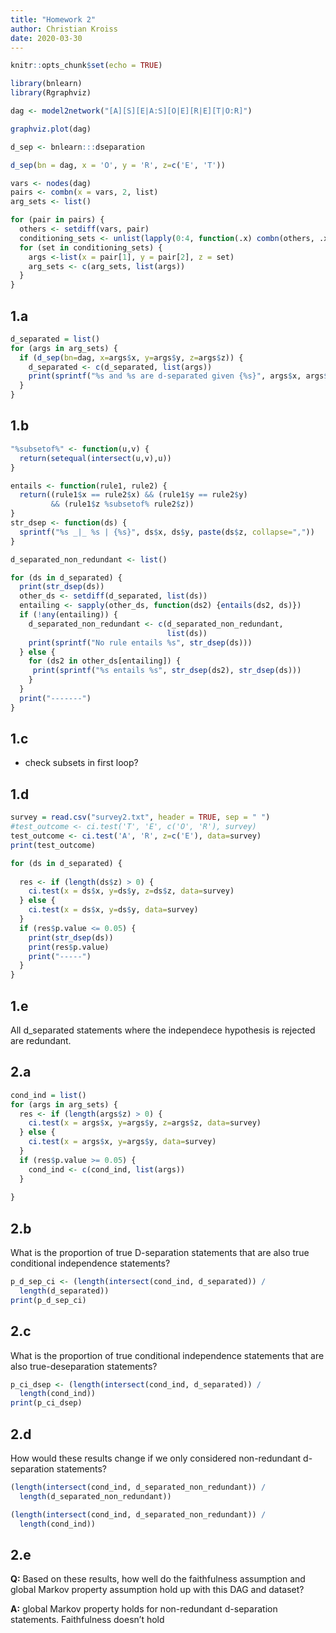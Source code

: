 ```yaml
---
title: "Homework 2"
author: Christian Kroiss
date: 2020-03-30
---
```


```r
knitr::opts_chunk$set(echo = TRUE)

library(bnlearn)
library(Rgraphviz)
```



```r
dag <- model2network("[A][S][E|A:S][O|E][R|E][T|O:R]")
```

```r
graphviz.plot(dag)
```

```r
d_sep <- bnlearn:::dseparation

d_sep(bn = dag, x = 'O', y = 'R', z=c('E', 'T'))
```

```r
vars <- nodes(dag)
pairs <- combn(x = vars, 2, list)
arg_sets <- list()

for (pair in pairs) {
  others <- setdiff(vars, pair)
  conditioning_sets <- unlist(lapply(0:4, function(.x) combn(others, .x, list)), recursive = F)
  for (set in conditioning_sets) {
    args <-list(x = pair[1], y = pair[2], z = set)
    arg_sets <- c(arg_sets, list(args))
  }
}
```

## 1.a

```r
d_separated = list()
for (args in arg_sets) {
  if (d_sep(bn=dag, x=args$x, y=args$y, z=args$z)) {
    d_separated <- c(d_separated, list(args))
    print(sprintf("%s and %s are d-separated given {%s}", args$x, args$y, paste(args$z, collapse=",")))
  }
}
```

## 1.b

```r
"%subsetof%" <- function(u,v) {
  return(setequal(intersect(u,v),u))
}

entails <- function(rule1, rule2) {
  return((rule1$x == rule2$x) && (rule1$y == rule2$y)
         && (rule1$z %subsetof% rule2$z))
}
str_dsep <- function(ds) {
  sprintf("%s _|_ %s | {%s}", ds$x, ds$y, paste(ds$z, collapse=","))
}
```

```r
d_separated_non_redundant <- list()

for (ds in d_separated) {
  print(str_dsep(ds))
  other_ds <- setdiff(d_separated, list(ds))
  entailing <- sapply(other_ds, function(ds2) {entails(ds2, ds)})
  if (!any(entailing)) {
    d_separated_non_redundant <- c(d_separated_non_redundant,
                                   list(ds))
    print(sprintf("No rule entails %s", str_dsep(ds)))
  } else {
    for (ds2 in other_ds[entailing]) {
     print(sprintf("%s entails %s", str_dsep(ds2), str_dsep(ds)))
    }
  }
  print("-------")
}
```

## 1.c

- check subsets in first loop?

## 1.d
```r
survey = read.csv("survey2.txt", header = TRUE, sep = " ")
#test_outcome <- ci.test('T', 'E', c('O', 'R'), survey)
test_outcome <- ci.test('A', 'R', z=c('E'), data=survey)
print(test_outcome)
```
```r
for (ds in d_separated) {
 
  res <- if (length(ds$z) > 0) {
    ci.test(x = ds$x, y=ds$y, z=ds$z, data=survey)
  } else {
    ci.test(x = ds$x, y=ds$y, data=survey)
  }
  if (res$p.value <= 0.05) {
    print(str_dsep(ds))
    print(res$p.value)
    print("-----")
  }
}
```

## 1.e

All d_separated statements where the independece hypothesis is rejected are redundant.


## 2.a

```r
cond_ind = list()
for (args in arg_sets) {
  res <- if (length(args$z) > 0) {
    ci.test(x = args$x, y=args$y, z=args$z, data=survey)
  } else {
    ci.test(x = args$x, y=args$y, data=survey)
  }
  if (res$p.value >= 0.05) {
    cond_ind <- c(cond_ind, list(args))
  }
  
}

```

## 2.b
What is the proportion of true D-separation
statements that are also true conditional independence statements?

```r
p_d_sep_ci <- (length(intersect(cond_ind, d_separated)) / 
  length(d_separated))
print(p_d_sep_ci)

```

## 2.c
What is the proportion of true conditional independence statements that are also true-deseparation statements?

```r
p_ci_dsep <- (length(intersect(cond_ind, d_separated)) / 
  length(cond_ind))
print(p_ci_dsep)
```

## 2.d
How would these results change if we only considered non-redundant d-separation statements?

```r
(length(intersect(cond_ind, d_separated_non_redundant)) / 
  length(d_separated_non_redundant))
```
```r
(length(intersect(cond_ind, d_separated_non_redundant)) / 
  length(cond_ind)) 
```
## 2.e
**Q:** Based on these results, how well do the faithfulness assumption and global Markov property assumption hold
up with this DAG and dataset?


**A:** global Markov property holds for non-redundant d-separation statements. Faithfulness doesn't hold

